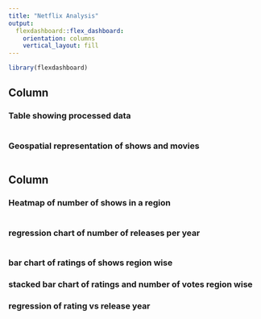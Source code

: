 ```yaml
---
title: "Netflix Analysis"
output: 
  flexdashboard::flex_dashboard:
    orientation: columns
    vertical_layout: fill
---
```


```r
library(flexdashboard)
```

Column {data-width=500}
-----------------------------------------------------------------------

### Table showing processed data

```r

```


### Geospatial representation of shows and movies

```r

```

Column {data-width=500}
-----------------------------------------------------------------------

### Heatmap of number of shows in a region

```r

```

### regression chart of number of releases per year

```r

```

### bar chart of ratings of shows region wise

### stacked bar chart of ratings and number of votes region wise

### regression of rating vs release year